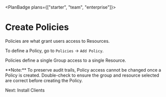 
<PlanBadge plans={["starter", "team", "enterprise"]}>

# Create Policies

</PlanBadge>

Policies are what grant users access to Resources.

To define a Policy, go to `Policies` -> `Add Policy`.

Policies define a single Group access to a single Resource.

<Alert color="warning">
  **Note:** To preserve audit trails, Policy access cannot be changed once a
  Policy is created. Double-check to ensure the group and resource selected are
  correct before creating the Policy.
</Alert>

<NextStep href="/kb/deploy/clients">Next: Install Clients</NextStep>

<SupportOptions />
